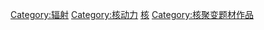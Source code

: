 [[Category:辐射|Category:辐射]]
[[Category:核动力|Category:核动力]]
[[Category:各物理或实体控制能力虚构角色|核]]
[[Category:核聚变题材作品|Category:核聚变题材作品]]